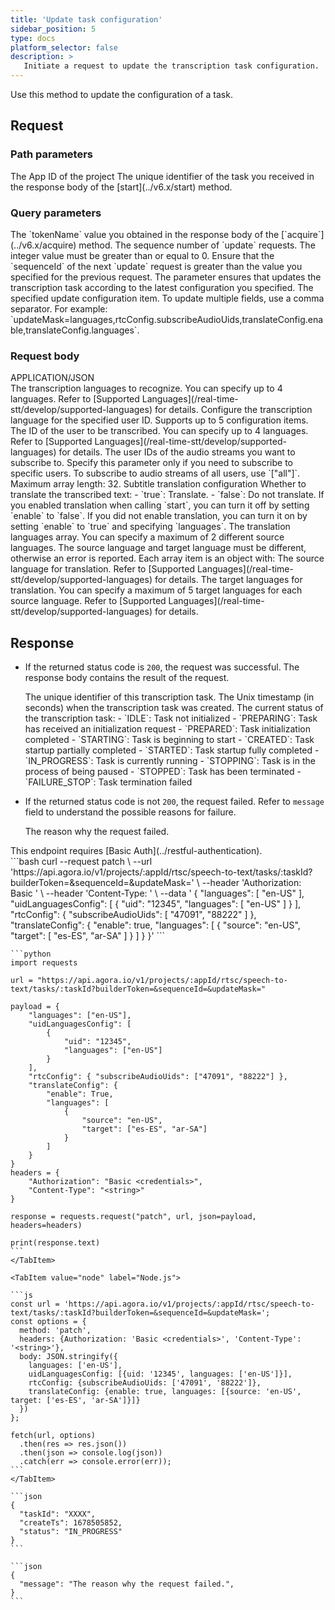 ```yaml
---
title: 'Update task configuration'
sidebar_position: 5
type: docs
platform_selector: false
description: >
   Initiate a request to update the transcription task configuration.
---
```



<RestAPILayout>
  <LeftColumn
    title={frontMatter.title}
    method="PATCH"
    endpoint="https://api.agora.io/v1/projects/{appId}/rtsc/speech-to-text/tasks/{taskId}"
  >

Use this method to update the configuration of a <Vpd k="NAME" /> task.

## Request

### Path parameters

<PathParameter name="appId" type="string" required={true}>
The App ID of the project
</PathParameter>
<PathParameter name="taskId" type="string" required={true}>
The unique identifier of the <Vpd k="NAME" /> task you received in the response body of the [start](../v6.x/start) method.
</PathParameter>

### Query parameters

<PathParameter name="builderToken" type="string" required={true}>
The `tokenName` value you obtained in the response body of the [`acquire`](../v6.x/acquire) method.
</PathParameter>

<PathParameter name="sequenceId" type="integer" required={true}>
The sequence number of `update` requests. The integer value must be greater than or equal to 0. Ensure that the `sequenceId` of the next `update` request is greater than the value you specified for the previous request. The parameter ensures that <Vg k="COMPANY" /> updates the transcription task according to the latest configuration you specified.
</PathParameter>

<PathParameter name="updateMask" type="string" required={true}>
The specified update configuration item. To update multiple fields, use a comma separator. For example: `updateMask=languages,rtcConfig.subscribeAudioUids,translateConfig.enable,translateConfig.languages`.
</PathParameter>

### Request body

<div class="api-mime-type">APPLICATION/JSON</div>

<ParameterList title="BODY" required={true}>
  <Parameter name="languages" type="array[string]" required={false}>
    The transcription languages to recognize. You can specify up to 4 languages. Refer to [Supported Languages](/real-time-stt/develop/supported-languages) for details.
  </Parameter>
  
  <Parameter name="uidLanguagesConfig" type="object" required={false}>
    Configure the transcription language for the specified user ID. Supports up to 5 configuration items.
    <Parameter name="uid" type="string" required={true}>
    The ID of the user to be transcribed.
    </Parameter>
    <Parameter name="languages" type="string" required={true}>
    You can specify up to 4 languages. Refer to [Supported Languages](/real-time-stt/develop/supported-languages) for details.
    </Parameter>
  </Parameter>

  <Parameter name="rtcConfig" type="object" required={false}>
    <Parameter name="subscribeAudioUids" type="array[string]" required={false}>
      The user IDs of the audio streams you want to subscribe to. Specify this parameter only if you need to subscribe to specific users. To subscribe to audio streams of all users, use `["all"]`. Maximum array length: 32.
    </Parameter>
  </Parameter>
  <Parameter name="translateConfig" type="object" required={false}>
    Subtitle translation configuration
    <Parameter name="enable" type="boolean" required={true}>
      Whether to translate the transcribed text:
      - `true`: Translate.
      - `false`: Do not translate.  
      If you enabled translation when calling `start`, you can turn it off by setting `enable` to `false`. If you did not enable translation, you can turn it on by setting `enable` to `true` and specifying `languages`.
    </Parameter>    
    <Parameter name="languages" type="array" required={true}>
      The translation languages array. You can specify a maximum of 2 different source languages. The source language and target language must be different, otherwise an error is reported.      
      Each array item is an object with:
      <Parameter name="source" type="string" required={true}>
        The source language for translation. Refer to [Supported Languages](/real-time-stt/develop/supported-languages) for details.
      </Parameter>      
      <Parameter name="target" type="array[string]" required={true}>
        The target languages for translation. You can specify a maximum of 5 target languages for each source language. Refer to [Supported Languages](/real-time-stt/develop/supported-languages) for details.
      </Parameter>
    </Parameter>
  </Parameter>    
</ParameterList>

## Response

- If the returned status code is `200`, the request was successful. The response body contains the result of the request.

  <ParameterList title="OK">
    <Parameter name="taskId" type="string" required={true}>
      The unique identifier of this transcription task.
    </Parameter>

    <Parameter name="createTs" type="integer" required={true}>
      The Unix timestamp (in seconds) when the transcription task was created.
    </Parameter>

    <Parameter name="status" type="string" required={true}>
      The current status of the transcription task:      
      - `IDLE`: Task not initialized
      - `PREPARING`: Task has received an initialization request
      - `PREPARED`: Task initialization completed
      - `STARTING`: Task is beginning to start
      - `CREATED`: Task startup partially completed
      - `STARTED`: Task startup fully completed
      - `IN_PROGRESS`: Task is currently running
      - `STOPPING`: Task is in the process of being paused
      - `STOPPED`: Task has been terminated
      - `FAILURE_STOP`: Task termination failed
    </Parameter>  
  </ParameterList>

- If the returned status code is not `200`, the request failed.  Refer to `message` field to understand the possible reasons for failure.

  <ParameterList title="Non-200">
    <Parameter name="message" type="string">
      The reason why the request failed.
    </Parameter>
  </ParameterList>

</LeftColumn>

<RightColumn>

<Section title="Authorization">
This endpoint requires [Basic Auth](../restful-authentication).
</Section>

<Section title="Request example">

  <Tabs groupId="code-examples">
    <TabItem value="curl" label="curl" default>
      ```bash
      curl --request patch \
        --url 'https://api.agora.io/v1/projects/:appId/rtsc/speech-to-text/tasks/:taskId?builderToken=&sequenceId=&updateMask=' \
        --header 'Authorization: Basic <credentials>' \
        --header 'Content-Type: <string>' \
        --data '
      {
        "languages": [
          "en-US"
        ],
        "uidLanguagesConfig": [
          {
            "uid": "12345",
            "languages": [
              "en-US"
            ]
          }
        ],
        "rtcConfig": {
          "subscribeAudioUids": [
            "47091",
            "88222"
          ]
        },
        "translateConfig": {
          "enable": true,
          "languages": [
            {
              "source": "en-US",
              "target": [
                "es-ES",
                "ar-SA"
              ]
            }
          ]
        }
      }'
      ```
    </TabItem>
    <TabItem value="python" label="Python">

    ```python
    import requests

    url = "https://api.agora.io/v1/projects/:appId/rtsc/speech-to-text/tasks/:taskId?builderToken=&sequenceId=&updateMask="

    payload = {
        "languages": ["en-US"],
        "uidLanguagesConfig": [
            {
                "uid": "12345",
                "languages": ["en-US"]
            }
        ],
        "rtcConfig": { "subscribeAudioUids": ["47091", "88222"] },
        "translateConfig": {
            "enable": True,
            "languages": [
                {
                    "source": "en-US",
                    "target": ["es-ES", "ar-SA"]
                }
            ]
        }
    }
    headers = {
        "Authorization": "Basic <credentials>",
        "Content-Type": "<string>"
    }

    response = requests.request("patch", url, json=payload, headers=headers)

    print(response.text)
    ```
    </TabItem>

    <TabItem value="node" label="Node.js">

    ```js
    const url = 'https://api.agora.io/v1/projects/:appId/rtsc/speech-to-text/tasks/:taskId?builderToken=&sequenceId=&updateMask=';
    const options = {
      method: 'patch',
      headers: {Authorization: 'Basic <credentials>', 'Content-Type': '<string>'},
      body: JSON.stringify({
        languages: ['en-US'],
        uidLanguagesConfig: [{uid: '12345', languages: ['en-US']}],
        rtcConfig: {subscribeAudioUids: ['47091', '88222']},
        translateConfig: {enable: true, languages: [{source: 'en-US', target: ['es-ES', 'ar-SA']}]}
      })
    };

    fetch(url, options)
      .then(res => res.json())
      .then(json => console.log(json))
      .catch(err => console.error(err));
    ```
    </TabItem>
  </Tabs>

</Section>
<Section title="Response example">

<Tabs groupId="response-examples">
  <TabItem value="200" label="200" default>

    ```json
    {
      "taskId": "XXXX",
      "createTs": 1678505852,
      "status": "IN_PROGRESS"
    }
    ```
  </TabItem>
  <TabItem value="non-200" label="Non-200" default>

    ```json
    {
      "message": "The reason why the request failed.",
    }
    ```
  </TabItem>
</Tabs>

</Section>
</RightColumn>
</RestAPILayout>